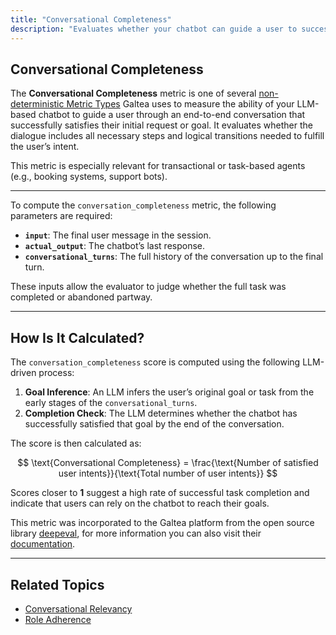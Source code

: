 ```yaml
---
title: "Conversational Completeness"
description: "Evaluates whether your chatbot can guide a user to successfully complete their task across multiple turns."
---
```


## Conversational Completeness

The **Conversational Completeness** metric is one of several [non-deterministic Metric Types](/concepts/metric-type) Galtea uses to measure the ability of your LLM-based chatbot to guide a user through an end-to-end conversation that successfully satisfies their initial request or goal. It evaluates whether the dialogue includes all necessary steps and logical transitions needed to fulfill the user’s intent.

This metric is especially relevant for transactional or task-based agents (e.g., booking systems, support bots).

---

To compute the `conversation_completeness` metric, the following parameters are required:

- **`input`**: The final user message in the session.
- **`actual_output`**: The chatbot’s last response.
- **`conversational_turns`**: The full history of the conversation up to the final turn.

These inputs allow the evaluator to judge whether the full task was completed or abandoned partway.

---

## How Is It Calculated?

The `conversation_completeness` score is computed using the following LLM-driven process:

1. **Goal Inference**: An LLM infers the user’s original goal or task from the early stages of the `conversational_turns`.
2. **Completion Check**: The LLM determines whether the chatbot has successfully satisfied that goal by the end of the conversation.

The score is then calculated as:

$$
\text{Conversational Completeness} = \frac{\text{Number of satisfied user intents}}{\text{Total number of user intents}}
$$

Scores closer to **1** suggest a high rate of successful task completion and indicate that users can rely on the chatbot to reach their goals.

<Note>This metric was incorporated to the Galtea platform from the open source library [deepeval](https://deepeval.com/), for more information you can also visit their [documentation](https://deepeval.com/docs/metrics-conversation-completeness).</Note>


---

## Related Topics

- [Conversational Relevancy](/concepts/product/metrics/conversational-relevancy)
- [Role Adherence](/concepts/product/metrics/role-adherence)